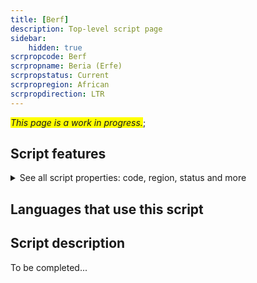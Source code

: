 ```yaml
---
title: [Berf]
description: Top-level script page
sidebar:
    hidden: true
scrpropcode: Berf
scrpropname: Beria (Erfe)
scrpropstatus: Current
scrpropregion: African
scrpropdirection: LTR
---
```


<span style='background-color:yellow'>_This page is a work in progress._</span>;


## Script features

<details>
<summary> See all script properties: code, region, status and more</summary>
<ScriptInfo />
</details>

## Languages that use this script

<WsList script='Berf' wsMax='5' />

## Script description

To be completed...


